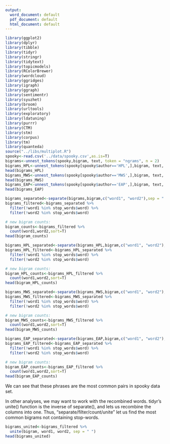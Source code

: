 ```yaml
---
output:
  word_document: default
  pdf_document: default
  html_document: default
---
```

```r
library(ggplot2)
library(dplyr)
library(tibble)
library(tidyr)
library(stringr)
library(tidytext)
library(topicmodels)
library(RColorBrewer)
library(wordcloud)
library(ggridges)
library(igraph)
library(ggraph)
library(sentimentr)
library(syuzhet)
library(broom)
library(urltools)
library(exploratory)
library(ldatuning)
library(purrr)
library(CTM)
library(stm)
library(corpus)
library(tm)
library(quanteda)
source("../libs/multiplot.R")
spooky<-read.csv('../data/spooky.csv',as.is=T)
bigrams<-unnest_tokens(spooky,bigram, text, token = "ngrams", n = 2)
bigrams_HPL<-unnest_tokens(spooky[spooky$author=='HPL',],bigram, text, token = "ngrams", n = 2)
head(bigrams_HPL)
bigrams_MWS<-unnest_tokens(spooky[spooky$author=='MWS',],bigram, text, token = "ngrams", n = 2)
head(bigrams_MWS)
bigrams_EAP<-unnest_tokens(spooky[spooky$author=='EAP',],bigram, text, token = "ngrams", n = 2)
head(bigrams_EAP)
```

```r
bigrams_separated<-separate(bigrams,bigram,c("word1", "word2"),sep = " ")
bigrams_filtered<-bigrams_separated %>%
  filter(!word1 %in% stop_words$word) %>%
  filter(!word2 %in% stop_words$word)

# new bigram counts:
bigram_counts<-bigrams_filtered %>% 
  count(word1,word2,sort=T)
head(bigram_counts)

bigrams_HPL_separated<-separate(bigrams_HPL,bigram,c("word1", "word2"),sep = " ")
bigrams_HPL_filtered<-bigrams_HPL_separated %>%
  filter(!word1 %in% stop_words$word) %>%
  filter(!word2 %in% stop_words$word)

# new bigram counts:
bigram_HPL_counts<-bigrams_HPL_filtered %>% 
  count(word1,word2,sort=T)
head(bigram_HPL_counts)

bigrams_MWS_separated<-separate(bigrams_MWS,bigram,c("word1", "word2"),sep = " ")
bigrams_MWS_filtered<-bigrams_MWS_separated %>%
  filter(!word1 %in% stop_words$word) %>%
  filter(!word2 %in% stop_words$word)

# new bigram counts:
bigram_MWS_counts<-bigrams_MWS_filtered %>% 
  count(word1,word2,sort=T)
head(bigram_MWS_counts)

bigrams_EAP_separated<-separate(bigrams_EAP,bigram,c("word1", "word2"),sep = " ")
bigrams_EAP_filtered<-bigrams_EAP_separated %>%
  filter(!word1 %in% stop_words$word) %>%
  filter(!word2 %in% stop_words$word)

# new bigram counts:
bigram_EAP_counts<-bigrams_EAP_filtered %>% 
  count(word1,word2,sort=T)
head(bigram_EAP_counts)
```
We can see that these phrases are the most common pairs in spooky data set.

In other analyses, we may want to work with the recombined words. tidyr’s unite() function is the inverse of separate(), and lets us recombine the columns into one. Thus, “separate/filter/count/unite” let us find the most common bigrams not containing stop-words.
```r
bigrams_united<-bigrams_filtered %>%
  unite(bigram, word1, word2, sep = " ")
head(bigrams_united)
```
